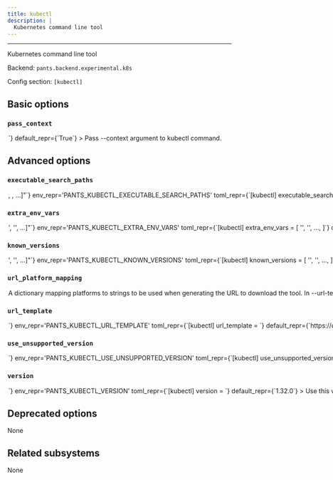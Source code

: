 ```yaml
---
title: kubectl
description: |
  Kubernetes command line tool
---
```



---

Kubernetes command line tool

Backend: <span className="color--primary">`pants.backend.experimental.k8s`</span>

Config section: <span className="color--primary">`[kubectl]`</span>

<span className={styles.options}>

## Basic options

### `pass_context`

<Option
  cli_repr={`--[no-]kubectl-pass-context`}
  env_repr='PANTS_KUBECTL_PASS_CONTEXT'
  toml_repr={`[kubectl]
pass_context = <bool>`}
  default_repr={`True`}
>

Pass `--context` argument to `kubectl` command.

</Option>

## Advanced options

### `executable_search_paths`

<Option
  cli_repr={`--kubectl-executable-search-paths="[<binary-paths>, <binary-paths>, ...]"`}
  env_repr='PANTS_KUBECTL_EXECUTABLE_SEARCH_PATHS'
  toml_repr={`[kubectl]
executable_search_paths = [
    <binary-paths>,
    <binary-paths>,
    ...,
]`}
  default_repr={`[\n  "<PATH>"\n]`}
  target_field_name='kubectl_executable_search_paths'
>

The PATH value that will be used to find kubectl binary. The special string `"<PATH>"` will expand to the contents of the PATH env var.

</Option>

### `extra_env_vars`

<Option
  cli_repr={`--kubectl-extra-env-vars="['<str>', '<str>', ...]"`}
  env_repr='PANTS_KUBECTL_EXTRA_ENV_VARS'
  toml_repr={`[kubectl]
extra_env_vars = [
    '<str>',
    '<str>',
    ...,
]`}
  default_repr={`[\n  "HOME",\n  "KUBECONFIG",\n  "KUBERNETES_SERVICE_HOST",\n  "KUBERNETES_SERVICE_PORT"\n]`}
>

Additional environment variables that would be made available to all Helm processes or during value interpolation.

</Option>

### `known_versions`

<Option
  cli_repr={`--kubectl-known-versions="['<str>', '<str>', ...]"`}
  env_repr='PANTS_KUBECTL_KNOWN_VERSIONS'
  toml_repr={`[kubectl]
known_versions = [
    '<str>',
    '<str>',
    ...,
]`}
  default_repr={`[\n  "1.21.14|macos_arm64|e0e6e413e19abc9deb15f9bd3c72f73ff5539973758e64ebca0f5eb085de6a00|51872962",\n  "1.21.14|macos_x86_64|30c529fe2891eb93dda99597b5c84cb10d2318bb92ae89e1e6189b3ae5fb6296|52867344",\n  "1.21.14|linux_arm64|a23151bca5d918e9238546e7af416422b51cda597a22abaae5ca50369abfbbaa|43319296",\n  "1.21.14|linux_x86_64|0c1682493c2abd7bc5fe4ddcdb0b6e5d417aa7e067994ffeca964163a988c6ee|46686208",\n  "1.22.17|macos_arm64|b2d881bd6d3c688645cbc9e5b4cf4fe8945e1cfc3f2c07c795d2ee605ce4e568|52098562",\n  "1.22.17|macos_x86_64|c3b8ae5ad48e1e126b5db2e7e22bb1e6ac54901a7f94ce499d12316f705e5e15|53133440",\n  "1.22.17|linux_arm64|8fc2f8d5c80a6bf60be06f8cf28679a05ce565ce0bc81e70aaac38e0f7da6259|43515904",\n  "1.22.17|linux_x86_64|7506a0ae7a59b35089853e1da2b0b9ac0258c5309ea3d165c3412904a9051d48|46944256",\n  "1.23.17|macos_arm64|3b4590d67b31e3a94a9633064571c981907555da5376c34960cddfcd552f6114|51181986",\n  "1.23.17|macos_x86_64|7ece6543e3ca2ae9698ef61bbb2a4e249aa21319df4ea1b27c136a9b005dd7d8|51721104",\n  "1.23.17|linux_arm64|c4a48fdc6038beacbc5de3e4cf6c23639b643e76656aabe2b7798d3898ec7f05|43778048",\n  "1.23.17|linux_x86_64|f09f7338b5a677f17a9443796c648d2b80feaec9d6a094ab79a77c8a01fde941|45174784",\n  "1.24.17|macos_arm64|7addbe3f1e22a366fa05aed4f268e77e83d902b40a5854e192b4205ed92e5f8d|52955666",\n  "1.24.17|macos_x86_64|1eb904b2c1148ff8431b0bd86677287a48bff000f93fd2d36377fbe956bd1e49|53481056",\n  "1.24.17|linux_arm64|66885bda3a202546778c77f0b66dcf7f576b5a49ff9456acf61329da784a602d|44630016",\n  "1.24.17|linux_x86_64|3e9588e3326c7110a163103fc3ea101bb0e85f4d6fd228cf928fa9a2a20594d5|46706688",\n  "1.25.16|macos_arm64|d364f73df218b02642d06f3fa9b7345d64c03567b96ca21d361b487f48a33ccc|50416738",\n  "1.25.16|macos_x86_64|34e87fdf0613502edbd2a2b00de5ee8c7789ab10e33257d14423dc6879321920|50954608",\n  "1.25.16|linux_arm64|d6c23c80828092f028476743638a091f2f5e8141273d5228bf06c6671ef46924|43581440",\n  "1.25.16|linux_x86_64|5a9bc1d3ebfc7f6f812042d5f97b82730f2bdda47634b67bddf36ed23819ab17|45658112",\n  "1.26.15|macos_arm64|c20b920d7e8e3ce3209c7c109fcfc4c09ad599613bc04b72c3f70d9fee598b68|53860082",\n  "1.26.15|macos_x86_64|ad4e980f9c304840ec9227a78a998e132ea23f3ca1bc0df7718ed160341bad0b|54047120",\n  "1.26.15|linux_arm64|1396313f0f8e84ab1879757797992f1af043e1050283532e0fd8469902632216|46661632",\n  "1.26.15|linux_x86_64|b75f359e6fad3cdbf05a0ee9d5872c43383683bb8527a9e078bb5b8a44350a41|48148480",\n  "1.27.16|macos_arm64|d6bc47098bcb13a0ff5c267b30021b499aff4d960bd92610c2b0bc6f6e7246c9|49017698",\n  "1.27.16|macos_x86_64|8d7f339660ba9b33ed56d540bed41b37babc945975a9e7027010697249b9ac5a|50145152",\n  "1.27.16|linux_arm64|2f50cb29d73f696ffb57437d3e2c95b22c54f019de1dba19e2b834e0b4501eb9|47644824",\n  "1.27.16|linux_x86_64|97ea7cd771d0c6e3332614668a40d2c5996f0053ff11b44b198ea84dba0818cb|49066136",\n  "1.28.15|macos_arm64|06a276bdb6da95af148d589f6c983ec8ea10c38f277ced6d97123938c8146078|49593410",\n  "1.28.15|macos_x86_64|3180c84131002037d60fe7322794c20297d0e1b1514eaea20e33f77a00d8f2f4|50716416",\n  "1.28.15|linux_arm64|7d45d9620e67095be41403ed80765fe47fcfbf4b4ed0bf0d1c8fe80345bda7d3|48169112",\n  "1.28.15|linux_x86_64|1f7651ad0b50ef4561aa82e77f3ad06599b5e6b0b2a5fb6c4f474d95a77e41c5|49623192",\n  "1.29.12|macos_arm64|5d1c59d8ce4d619bdd78fa849201dbfc9180f6dddcfdb30f29b5bbe20799b897|50169474",\n  "1.29.12|macos_x86_64|0df5932d0ba7a4665ea8033470f2f1a1db21637c3fabc709faa19db0fc62b5ec|51333056",\n  "1.29.12|linux_arm64|1cf2c00bb4f5ee6df69678e95af8ba9a4d4b1050ddefb0ae9d84b5c6f6c0e817|48758936",\n  "1.29.12|linux_x86_64|35fc028853e6f5299a53f22ab58273ea2d882c0f261ead0a2eed5b844b12dbfb|50225304",\n  "1.30.8|macos_arm64|52b11bb032f88e4718cd4e3c8374a6b1fad29772aa1ce701276cc4e17d37642f|51395442",\n  "1.30.8|macos_x86_64|46682e24c3aecfbe92f53b86fb15beb740c43a0fafe0a4e06a1c8bb3ce9e985b|52586352",\n  "1.30.8|linux_arm64|e51d6a76fade0871a9143b64dc62a5ff44f369aa6cb4b04967d93798bf39d15b|49938584",\n  "1.30.8|linux_x86_64|7f39bdcf768ce4b8c1428894c70c49c8b4d2eee52f3606eb02f5f7d10f66d692|51454104",\n  "1.31.4|macos_arm64|a756bb911298a85af35c0111c371728a26c532d504fe8b534eb684501fcaf996|56560802",\n  "1.31.4|macos_x86_64|fd996e9f41fd42c6c1c781a5a85990f4d0d8337ede00a7719afa23be886e0abd|57637984",\n  "1.31.4|linux_arm64|b97e93c20e3be4b8c8fa1235a41b4d77d4f2022ed3d899230dbbbbd43d26f872|54984856",\n  "1.31.4|linux_x86_64|298e19e9c6c17199011404278f0ff8168a7eca4217edad9097af577023a5620f|56381592",\n  "1.32.0|macos_arm64|5bfd5de53a054b4ef614c60748e28bf47441c7ed4db47ec3c19a3e2fa0eb5555|57472706",\n  "1.32.0|macos_x86_64|516585916f499077fac8c2fdd2a382818683f831020277472e6bcf8d1a6f9be4|58612096",\n  "1.32.0|linux_arm64|ba4004f98f3d3a7b7d2954ff0a424caa2c2b06b78c17b1dccf2acc76a311a896|55836824",\n  "1.32.0|linux_x86_64|646d58f6d98ee670a71d9cdffbf6625aeea2849d567f214bc43a35f8ccb7bf70|57323672",\n  "1.32.0|macos_arm64|5bfd5de53a054b4ef614c60748e28bf47441c7ed4db47ec3c19a3e2fa0eb5555|57472706",\n  "1.32.0|macos_x86_64|516585916f499077fac8c2fdd2a382818683f831020277472e6bcf8d1a6f9be4|58612096",\n  "1.32.0|linux_arm64|ba4004f98f3d3a7b7d2954ff0a424caa2c2b06b78c17b1dccf2acc76a311a896|55836824",\n  "1.32.0|linux_x86_64|646d58f6d98ee670a71d9cdffbf6625aeea2849d567f214bc43a35f8ccb7bf70|57323672"\n]`}
>

Known versions to verify downloads against.

Each element is a pipe-separated string of `version|platform|sha256|length` or
`version|platform|sha256|length|url_override`, where:

- `version` is the version string
- `platform` is one of `[linux_arm64,linux_x86_64,macos_arm64,macos_x86_64]`
- `sha256` is the 64-character hex representation of the expected sha256
  digest of the download file, as emitted by `shasum -a 256`
- `length` is the expected length of the download file in bytes, as emitted by
  `wc -c`
- (Optional) `url_override` is a specific url to use instead of the normally
  generated url for this version

E.g., `3.1.2|macos_x86_64|6d0f18cd84b918c7b3edd0203e75569e0c7caecb1367bbbe409b44e28514f5be|42813`.
and `3.1.2|macos_arm64 |aca5c1da0192e2fd46b7b55ab290a92c5f07309e7b0ebf4e45ba95731ae98291|50926|https://example.mac.org/bin/v3.1.2/mac-aarch64-v3.1.2.tgz`.

Values are space-stripped, so pipes can be indented for readability if necessary.

</Option>

### `url_platform_mapping`

<Option
  cli_repr={`--kubectl-url-platform-mapping="{'key1': val1, 'key2': val2, ...}"`}
  env_repr='PANTS_KUBECTL_URL_PLATFORM_MAPPING'
  toml_repr={`[kubectl.url_platform_mapping]
key1 = val1
key2 = val2
...`}
  default_repr={`{\n  "linux_arm64": "linux/arm64",\n  "linux_x86_64": "linux/amd64",\n  "macos_arm64": "darwin/arm64",\n  "macos_x86_64": "darwin/amd64"\n}`}
>

A dictionary mapping platforms to strings to be used when generating the URL to download the tool.

In `--url-template`, anytime the `{platform}` string is used, Pants will determine the current platform, and substitute `{platform}` with the respective value from your dictionary.

For example, if you define `{"macos_x86_64": "apple-darwin", "linux_x86_64": "unknown-linux"}`, and run Pants on Linux with an intel architecture, then `{platform}` will be substituted in the `--url-template` option with `unknown-linux`.

</Option>

### `url_template`

<Option
  cli_repr={`--kubectl-url-template=<str>`}
  env_repr='PANTS_KUBECTL_URL_TEMPLATE'
  toml_repr={`[kubectl]
url_template = <str>`}
  default_repr={`https://dl.k8s.io/release/v{version}/bin/{platform}/kubectl`}
>

URL to download the tool, either as a single binary file or a compressed file (e.g. zip file). You can change this to point to your own hosted file, e.g. to work with proxies or for access via the filesystem through a `file:$abspath` URL (e.g. `file:/this/is/absolute`, possibly by [templating the buildroot in a config file](https://www.pantsbuild.org/2.27/docs/using-pants/key-concepts/options#config-file-entries)).

Use `{version}` to have the value from `--version` substituted, and `{platform}` to have a value from `--url-platform-mapping` substituted in, depending on the current platform. For example, https://github.com/.../protoc-&#123;version&#125;-&#123;platform&#125;.zip.

</Option>

### `use_unsupported_version`

<Option
  cli_repr={`--kubectl-use-unsupported-version=<UnsupportedVersionUsage>`}
  env_repr='PANTS_KUBECTL_USE_UNSUPPORTED_VERSION'
  toml_repr={`[kubectl]
use_unsupported_version = <UnsupportedVersionUsage>`}
  one_of='error, warning'
  default_repr={`error`}
>

What action to take in case the requested version of kubectl is not supported.

Supported kubectl versions: &#x3E;=1,&#x3C;2

</Option>

### `version`

<Option
  cli_repr={`--kubectl-version=<str>`}
  env_repr='PANTS_KUBECTL_VERSION'
  toml_repr={`[kubectl]
version = <str>`}
  default_repr={`1.32.0`}
>

Use this version of kubectl.

Supported kubectl versions: &#x3E;=1,&#x3C;2

</Option>

## Deprecated options

None

## Related subsystems

None

</span>
